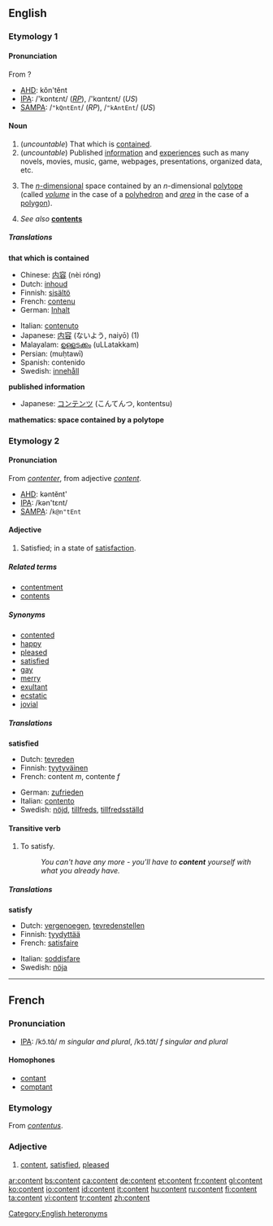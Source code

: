 {{wikipedia}}
==English==

===Etymology 1===
====Pronunciation====
From ?

*[[AHD]]: kŏn'tĕnt
*[[IPA]]: /'kɒntɛnt/ (''[[RP]]''), /'kɑntɛnt/ (''US'')
*[[SAMPA]]: /<tt>"kQntEnt</tt>/ (''RP''), /<tt>"kAntEnt</tt>/ (''US'')

====Noun====
{{en-noun|s|-}}

#(''uncountable'') That which is [[contain]]ed.
#(''uncountable'') Published [[information]] and [[experience | experiences]] such as many novels, movies, music, game, webpages, presentations, organized data, etc.
#{{mathematics}} The [[n-dimensional|''n''-dimensional]] space contained by an ''n''-dimensional [[polytope]] (called ''[[volume]]'' in the case of a [[polyhedron]] and ''[[area]]'' in the case of a [[polygon]]).
#''See also'' '''[[contents]]'''

=====Translations=====

'''that which is contained'''
{{top}}
*Chinese: [[内容]] (nèi róng)
*Dutch: [[inhoud]] {{m}}
*Finnish: [[sisältö]]
*French: [[contenu]] {{m}}
*German: [[Inhalt]] {{m}}
{{mid}}
*Italian: [[contenuto]] {{m}}
*Japanese: [[内容]] (ないよう, naiyō) (1)
*Malayalam: [[ഉള്ളടക്കം]] (uLLatakkam)
*Persian: {{FAchar|[[محتوی]]}} (muḥtawī)
*Spanish: contenido
*Swedish: [[innehåll]] {{n}}
{{bottom}}

'''published information'''
{{top}}
*Japanese: [[コンテンツ]] (こんてんつ, kontentsu)
{{mid}}
{{bottom}}

'''mathematics: space contained by a polytope'''
{{top}}
{{mid}}
{{bottom}}

===Etymology 2===
====Pronunciation====
From {{MF.}} ''[[contenter]]'', from adjective ''[[#French|content]]''.

*[[AHD]]: kəntĕnt'
*[[IPA]]: /kən'tɛnt/
*[[SAMPA]]: /<tt>k@n"tEnt</tt>

====Adjective====
{{en-adj}}

#Satisfied; in a state of [[satisfaction]].

=====Related terms=====
*[[contentment]]
*[[contents]]

=====Synonyms=====
*[[contented]]
*[[happy]]
*[[pleased]]
*[[satisfied]]
*[[gay]]
*[[merry]]
*[[exultant]]
*[[ecstatic]]
*[[jovial]]

=====Translations=====

'''satisfied'''
{{top}}
*Dutch: [[tevreden]]
*Finnish: [[tyytyväinen]]
*French: content ''m'', contente ''f''
{{mid}}
*German: [[zufrieden]]
*Italian: [[contento]]
*Swedish: [[nöjd]], [[tillfreds]], [[tillfredsställd]]
{{bottom}}

====Transitive verb====
{{en-verb}}

#To satisfy. 
#:''You can't have any more - you'll have to '''content''' yourself with what you already have.''

=====Translations=====
'''satisfy'''
{{top}}
*Dutch: [[vergenoegen]], [[tevredenstellen]]
*Finnish: [[tyydyttää]]
*French: [[satisfaire]]
{{mid}}
*Italian: [[soddisfare]]
*Swedish: [[nöja]]
{{bottom}}

----

==French==
===Pronunciation===
*[[IPA]]: /kɔ̃.tɑ̃/ ''m singular and plural'', /kɔ̃.tɑ̃t/ ''f singular and plural''

====Homophones====
*[[contant]]
*[[comptant]]

===Etymology===
From {{L.}} ''[[contentus]]''.

===Adjective===
{{fr-adj}}

#[[#English|content]], [[satisfied]], [[pleased]]

[[Category:English heteronyms]]

[[ar:content]]
[[bs:content]]
[[ca:content]]
[[de:content]]
[[et:content]]
[[fr:content]]
[[gl:content]]
[[ko:content]]
[[io:content]]
[[id:content]]
[[it:content]]
[[hu:content]]
[[ru:content]]
[[fi:content]]
[[ta:content]]
[[vi:content]]
[[tr:content]]
[[zh:content]]